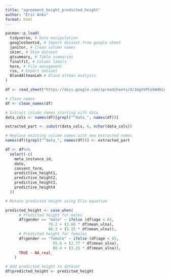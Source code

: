 ```yaml
---
title: "agreement_height_predicted_height"
author: "Eric Anku"
format: html
---
```


```r
pacman::p_load(
  tidyverse, # Data manipulation
  googlesheets4, # Import dataset from google sheet
  janitor, # Clean column names
  skimr, # Skim dataset
  gtsummary, # Table summaries
  finalfit, # Column labels
  here, # File management
  rio, # Export dataset
  BlandAltmanLeh # Bland altman analysis
)
```

```r
df <- read_sheet("https://docs.google.com/spreadsheets/d/1mgVVPCekW4kCA9Ww7luuITB4sXdEI3VFg6KcK7UNFV8/edit?usp=sharing")
```

```r
# Clean names
df <- clean_names(df)
```

```r
# Extract column names starting with data_
data_cols <- names(df)[grepl("^data_", names(df))]

extracted_part <- substr(data_cols, 6, nchar(data_cols))

# Replace existing column names with new extracted names
names(df)[grepl("^data_", names(df))] <- extracted_part
```


```r
df <- df%>%
  select(-c(
    meta_instance_id,
    date,
    consent_form,
    predictive_height1,
    predictive_height2,
    predictive_height3,
    predictive_height4
  ))
```

```r
# Mutate predicted height using Elia equation

predicted_height <- case_when(
      # Predicted height for males
      df$gender == "male" ~ ifelse (df$age < 65, 
                   79.2 + (3.60 * df$mean_ulna),
                   86.3 + (3.15 * df$mean_ulna)),
      # Predicted height for females
      df$gender == "female" ~ ifelse (df$age < 65, 
                     95.6 + (2.77 * df$mean_ulna),
                     80.4 + (3.25 * df$mean_ulna)),
      TRUE ~ NA_real_
    )
```

```r
# Add predicted height to dataset
df$predicted_height <- predicted_height
```


